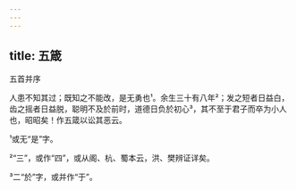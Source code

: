 ```yaml
---
---
---
```

title: 五箴
---



五首并序





人患不知其过；既知之不能改，是无勇也¹。余生三十有八年²；发之短者日益白，齿之摇者日益脱，聪明不及於前时，道德日负於初心³，其不至于君子而卒为小人也，昭昭矣！作五箴以讼其恶云。

¹或无“是”字。

²“三”，或作“四”，或从阁、杭、蜀本云，洪、樊辨证详矣。

³二“於”字，或并作“于”。